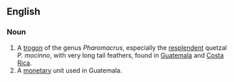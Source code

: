 ==English==
===Noun===
#A [[trogon]] of the genus ''Pharomacrus'', especially the [[resplendent]] quetzal ''P. mocinno'', with very long tail feathers, found in [[Guatemala]] and [[Costa Rica]].
#A [[monetary]] unit used in Guatemala.